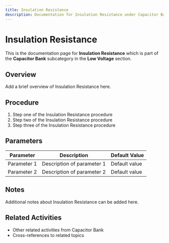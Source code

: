 ```yaml
---
title: Insulation Resistance
description: Documentation for Insulation Resistance under Capacitor Bank in Low Voltage category
---
```


# Insulation Resistance

This is the documentation page for **Insulation Resistance** which is part of the **Capacitor Bank** subcategory in the **Low Voltage** section.

## Overview

Add a brief overview of Insulation Resistance here.

## Procedure

1. Step one of the Insulation Resistance procedure
2. Step two of the Insulation Resistance procedure
3. Step three of the Insulation Resistance procedure

## Parameters

| Parameter | Description | Default Value |
|-----------|-------------|---------------|
| Parameter 1 | Description of parameter 1 | Default value |
| Parameter 2 | Description of parameter 2 | Default value |

## Notes

Additional notes about Insulation Resistance can be added here.

## Related Activities

- Other related activities from Capacitor Bank
- Cross-references to related topics
